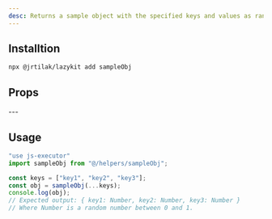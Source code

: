 ```yaml
---
desc: Returns a sample object with the specified keys and values as random numbers.
---
```


<CodePreview methodName="sampleObj"/>

## Installtion

```bash
npx @jrtilak/lazykit add sampleObj
```

## Props
<PropsTable methodName="sampleObj"/>
---

## Usage
```javascript
"use js-executor"
import sampleObj from "@/helpers/sampleObj";

const keys = ["key1", "key2", "key3"];
const obj = sampleObj(...keys);
console.log(obj);
// Expected output: { key1: Number, key2: Number, key3: Number }
// Where Number is a random number between 0 and 1.
```